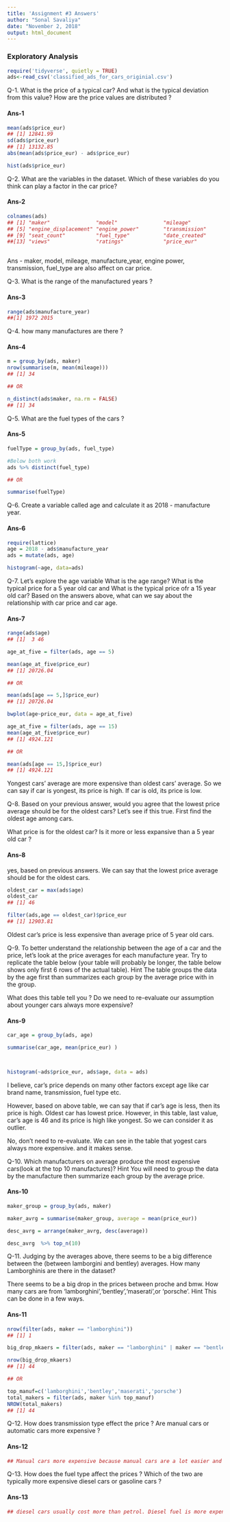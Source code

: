 ---
title: 'Assignment #3 Answers'
author: "Sonal Savaliya"
date: "November 2, 2018"
output: html_document
---

### Exploratory Analysis

```{r}
require('tidyverse', quietly = TRUE)
ads<-read_csv('classified_ads_for_cars_originial.csv')
```

Q-1. What is the price of a typical car? And what is the typical deviation from this value? How are the price values are distributed ?

#### Ans-1

```{r}
mean(ads$price_eur)
## [1] 12841.99
sd(ads$price_eur)
## [1] 13132.85
abs(mean(ads$price_eur) - ads$price_eur)

hist(ads$price_eur)
```
Q-2. What are the variables in the dataset. Which of these variables do you think can play a factor in the car price?

#### Ans-2
```{r}
colnames(ads)
## [1] "maker"               "model"               "mileage"             "manufacture_year"   
## [5] "engine_displacement" "engine_power"        "transmission"        "door_count"         
## [9] "seat_count"          "fuel_type"           "date_created"        "date_last_seen"     
##[13] "views"               "ratings"             "price_eur" 



```

Ans - maker, model, mileage, manufacture_year, engine power, transmission, fuel_type are also affect on car price.

Q-3. What is the range of the manufactured years ?

#### Ans-3
```{r}
range(ads$manufacture_year)
##[1] 1972 2015
```

Q-4. how many manufactures are there ?

#### Ans-4
```{r}
m = group_by(ads, maker)
nrow(summarise(m, mean(mileage)))
## [1] 34 

## OR

n_distinct(ads$maker, na.rm = FALSE)
## [1] 34
```
Q-5. What are the fuel types of the cars ?

#### Ans-5
```{r}
fuelType = group_by(ads, fuel_type)

#Below both work
ads %>% distinct(fuel_type)

## OR

summarise(fuelType)
```

Q-6. Create a variable called age and calculate it as 2018 - manufacture year.

#### Ans-6
```{r}
require(lattice)
age = 2018 - ads$manufacture_year
ads = mutate(ads, age)

histogram(~age, data=ads)
```

Q-7. Let's explore the age variable
What is the age range?
What is the typical price for a 5 year old car and
What is the typical price ofr a 15 year old car?
Based on the answers above, what can we say about the relationship with car price and car age.

#### Ans-7
```{r}
range(ads$age)
## [1]  3 46
```

```{r}

age_at_five = filter(ads, age == 5)

mean(age_at_five$price_eur)
## [1] 20726.04 

## OR

mean(ads[age == 5,]$price_eur)
## [1] 20726.04

bwplot(age~price_eur, data = age_at_five)

```

```{r}
age_at_five = filter(ads, age == 15)
mean(age_at_five$price_eur)
## [1] 4924.121

## OR

mean(ads[age == 15,]$price_eur)
## [1] 4924.121
```
Yongest cars' average are more expensive than oldest cars' average. So we can say if car is yongest, its price is high. If car is old, its price is low.


Q-8. Based on your previous answer, would you agree that the lowest price average should be for the oldest cars? Let's see if this true.
First find the oldest age among cars.

What price is for the oldest car? Is it more or less expansive than a 5 year old car ?

#### Ans-8

 yes, based on previous answers. We can say that the lowest price average should be for the oldest cars.

```{r}

oldest_car = max(ads$age)
oldest_car
## [1] 46

filter(ads,age == oldest_car)$price_eur
## [1] 12903.81

```

Oldest car's price is less expensive than average price of 5 year old cars.


Q-9. To better understand the relationship between the age of a car and the price, let's look at the price averages for each manufacture year. Try to replicate the table below (your table will probably be longer, the table below shows only first 6 rows of the actual table). Hint The table groups the data by the age first than summarizes each group by the average price with in the group.

What does this table tell you ? Do we need to re-evaluate our assumption about younger cars always more expensive?

#### Ans-9
```{r}
car_age = group_by(ads, age)

summarise(car_age, mean(price_eur) )



histogram(~ads$price_eur, ads$age, data = ads)

```


I believe, car's price depends on many other factors except age like car brand name, transmission, fuel type etc.

However, based on above table, we can say that if car's age is less, then its price is high. Oldest car has lowest price. However, in this table, last value, car's age is 46 and its price is high like yongest. So we can consider it as outlier.

No, don't need to re-evaluate. We can see in the table that yogest cars always more  expensive. and it makes sense.


Q-10. Which manufacturers on average produce the most expensive cars(look at the top 10 manufactures)? Hint You will need to group the data by the manufacture then summarize each group by the average price.

#### Ans-10
```{r}
maker_group = group_by(ads, maker)

maker_avrg = summarise(maker_group, average = mean(price_eur))

desc_avrg = arrange(maker_avrg, desc(average))

desc_avrg  %>% top_n(10)
```
Q-11. Judging by the averages above, there seems to be a big difference between the (between lamborgini and bentley) averages.
How many Lamborghinis are there in the dataset?

There seems to be a big drop in the prices between proche and bmw. How many cars are from 'lamborghini','bentley','maserati',or 'porsche'. Hint This can be done in a few ways. 

#### Ans-11
```{r}
nrow(filter(ads, maker == "lamborghini"))
## [1] 1
```

```{r}
big_drop_mkaers = filter(ads, maker == "lamborghini" | maker == "bentley" | maker == "maserati" | maker == "porsche")

nrow(big_drop_mkaers)
## [1] 44             

## OR 

top_manuf=c('lamborghini','bentley','maserati','porsche')
total_makers = filter(ads, maker %in% top_manuf)
NROW(total_makers)
## [1] 44
```

Q-12. How does transmission type effect the price ? Are manual cars or automatic cars more expensive ?

#### Ans-12
```{r}

## Manual cars more expensive because manual cars are a lot easier and convenient to drive compare to manual cars. In Auto transmission, we do not have to worried about managing gears and clutch.


```

Q-13. How does the fuel type affect the prices ? Which of the two are typically more expensive diesel cars or gasoline cars ?

#### Ans-13
```{r}

## diesel cars usually cost more than petrol. Diesel fuel is more expensive than petrol and servicing or fixing a serious problem on a diesel car might be slightly more expensive. New diesel cars also cost more to tax than petrol cars. Diesel cars need less fuel than gas (patrol) cars. Gas cars omit more CO2 than diesel cars.

```




